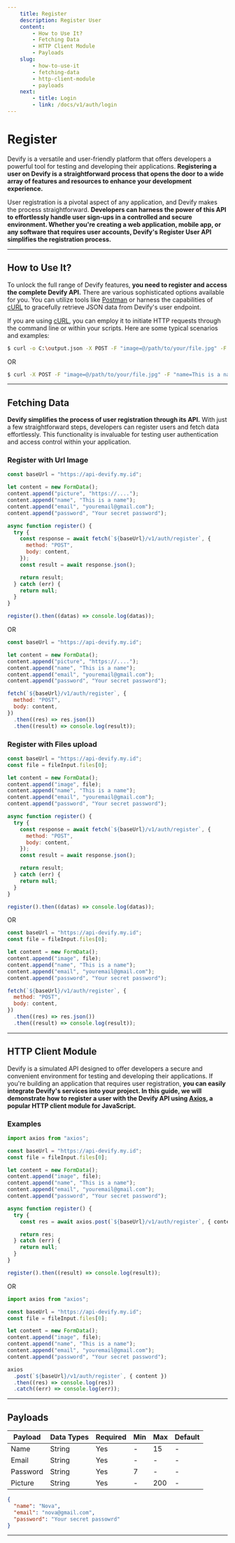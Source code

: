 ```yaml
---
    title: Register
    description: Register User
    content: 
        - How to Use It?
        - Fetching Data
        - HTTP Client Module
        - Payloads
    slug:
        - how-to-use-it
        - fetching-data
        - http-client-module
        - payloads
    next: 
        - title: Login
        - link: /docs/v1/auth/login
---
```


# Register

Devify is a versatile and user-friendly platform that offers developers a powerful tool for testing and developing their applications. **Registering a user on Devify is a straightforward process that opens the door to a wide array of features and resources to enhance your development experience.**

User registration is a pivotal aspect of any application, and Devify makes the process straightforward. **Developers can harness the power of this API to effortlessly handle user sign-ups in a controlled and secure environment. Whether you're creating a web application, mobile app, or any software that requires user accounts, Devify's Register User API simplifies the registration process.**

---

## How to Use It?

To unlock the full range of Devify features, **you need to register and access the complete Devify API.** There are various sophisticated options available for you. You can utilize tools like [Postman](https://postman.com) or harness the capabilities of [cURL](https://curl.se) to gracefully retrieve JSON data from Devify's user endpoint.

If you are using [cURL](https://curl.se), you can employ it to initiate HTTP requests through the command line or within your scripts. Here are some typical scenarios and examples:

```bash
$ curl -o C:\output.json -X POST -F "image=@/path/to/your/file.jpg" -F "name=This is a name" -F "email=youremail@gmail.com" -F "password=This is a password" https://api-devify.my.id/v1/auth/register
```

OR

```bash
$ curl -X POST -F "image=@/path/to/your/file.jpg" -F "name=This is a name" -F "email=youremail@gmail.com" -F "password=This is a password" https://api-devify.my.id/v1/auth/register
```

---

## Fetching Data

**Devify simplifies the process of user registration through its API.** With just a few straightforward steps, developers can register users and fetch data effortlessly. This functionality is invaluable for testing user authentication and access control within your application.

### Register with Url Image

```js
const baseUrl = "https://api-devify.my.id";

let content = new FormData();
content.append("picture", "https://....");
content.append("name", "This is a name");
content.append("email", "youremail@gmail.com");
content.append("password", "Your secret password");

async function register() {
  try {
    const response = await fetch(`${baseUrl}/v1/auth/register`, {
      method: "POST",
      body: content,
    });
    const result = await response.json();

    return result;
  } catch (err) {
    return null;
  }
}

register().then((datas) => console.log(datas));
```

OR

```js
const baseUrl = "https://api-devify.my.id";

let content = new FormData();
content.append("picture", "https://....");
content.append("name", "This is a name");
content.append("email", "youremail@gmail.com");
content.append("password", "Your secret password");

fetch(`${baseUrl}/v1/auth/register`, {
  method: "POST",
  body: content,
})
  .then((res) => res.json())
  .then((result) => console.log(result));
```

### Register with Files upload

```js
const baseUrl = "https://api-devify.my.id";
const file = fileInput.files[0];

let content = new FormData();
content.append("image", file);
content.append("name", "This is a name");
content.append("email", "youremail@gmail.com");
content.append("password", "Your secret password");

async function register() {
  try {
    const response = await fetch(`${baseUrl}/v1/auth/register`, {
      method: "POST",
      body: content,
    });
    const result = await response.json();

    return result;
  } catch (err) {
    return null;
  }
}

register().then((datas) => console.log(datas));
```

OR

```js
const baseUrl = "https://api-devify.my.id";
const file = fileInput.files[0];

let content = new FormData();
content.append("image", file);
content.append("name", "This is a name");
content.append("email", "youremail@gmail.com");
content.append("password", "Your secret password");

fetch(`${baseUrl}/v1/auth/register`, {
  method: "POST",
  body: content,
})
  .then((res) => res.json())
  .then((result) => console.log(result));
```

---

## HTTP Client Module

Devify is a simulated API designed to offer developers a secure and convenient environment for testing and developing their applications. If you're building an application that requires user registration, **you can easily integrate Devify's services into your project. In this guide, we will demonstrate how to register a user with the Devify API using [Axios](https://axios-http.com), a popular HTTP client module for JavaScript.**

### Examples

```js
import axios from "axios";

const baseUrl = "https://api-devify.my.id";
const file = fileInput.files[0];

let content = new FormData();
content.append("image", file);
content.append("name", "This is a name");
content.append("email", "youremail@gmail.com");
content.append("password", "Your secret password");

async function register() {
  try {
    const res = await axios.post(`${baseUrl}/v1/auth/register`, { content });

    return res;
  } catch (err) {
    return null;
  }
}

register().then((result) => console.log(result));
```

OR

```js
import axios from "axios";

const baseUrl = "https://api-devify.my.id";
const file = fileInput.files[0];

let content = new FormData();
content.append("image", file);
content.append("name", "This is a name");
content.append("email", "youremail@gmail.com");
content.append("password", "Your secret password");

axios
  .post(`${baseUrl}/v1/auth/register`, { content })
  .then((res) => console.log(res))
  .catch((err) => console.log(err));
```

---

## Payloads

| Payload  | Data Types | Required | Min | Max | Default |
| -------- | ---------- | -------- | --- | --- | ------- |
| Name     | String     | Yes      | -   | 15  | -       |
| Email    | String     | Yes      | -   | -   | -       |
| Password | String     | Yes      | 7   | -   | -       |
| Picture  | String     | Yes      | -   | 200 | -       |

```json
{
  "name": "Nova",
  "email": "nova@gmail.com",
  "password": "Your secret passowrd"
}
```

---
